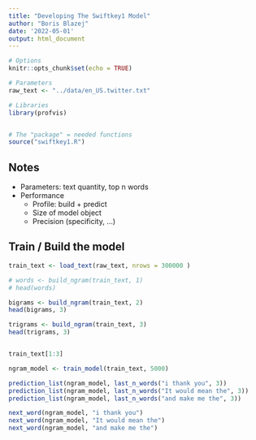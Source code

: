 ```yaml
---
title: "Developing The Swiftkey1 Model"
author: "Boris Blazej"
date: '2022-05-01'
output: html_document
---
```


```r
# Options
knitr::opts_chunk$set(echo = TRUE)

# Parameters
raw_text <- "../data/en_US.twitter.txt"

# Libraries
library(profvis)


# The "package" = needed functions
source("swiftkey1.R")
```

## Notes

 - Parameters: text quantity, top n words
 - Performance
    - Profile: build + predict
    - Size of model object
    - Precision (specificity, ...)
 
## Train / Build the model

```r

train_text <- load_text(raw_text, nrows = 300000 )

# words <- build_ngram(train_text, 1)
# head(words)

bigrams <- build_ngram(train_text, 2)
head(bigrams, 3)

trigrams <- build_ngram(train_text, 3)
head(trigrams, 3)


train_text[1:3]

ngram_model <- train_model(train_text, 5000)

prediction_list(ngram_model, last_n_words("i thank you", 3))
prediction_list(ngram_model, last_n_words("It would mean the", 3))
prediction_list(ngram_model, last_n_words("and make me the", 3))

next_word(ngram_model, "i thank you")
next_word(ngram_model, "It would mean the")
next_word(ngram_model, "and make me the")

```


